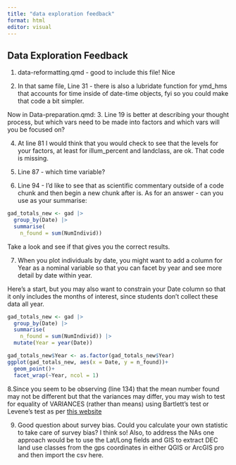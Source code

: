 ```yaml
---
title: "data exploration feedback"
format: html
editor: visual
---
```


## Data Exploration Feedback

1. data-reformatting.qmd - good to include this file! Nice

2. In that same file, Line 31 - there is also a lubridate function for ymd_hms that accounts for time inside of date-time objects, fyi so you could make that code a bit simpler.

Now in Data-preparation.qmd:
3. Line 19 is better at describing your thought process, but which vars need to be made into factors and which vars will you be focused on?

4. At line 81 I would think that you would check to see that the levels for your factors, at least for illum_percent and landclass, are ok.  That code is missing.


5. Line 87 - which time variable?

6. Line 94 - I'd like to see that as scientific commentary outside of a code chunk and then begin a new chunk after is. As for an answer - can you use as your summarise:

```r
gad_totals_new <- gad |>
  group_by(Date) |>
  summarise(
    n_found = sum(NumIndivid)) 
```

Take a look and see if that gives you the correct results.

7. When you plot individuals by date, you might want to add a column for Year as a nominal variable so that you can facet by year and see more detail by date within year.

Here's a start, but you  may also want to constrain your Date column so that it only includes the months of interest, since students don't collect these data all year.

```r
gad_totals_new <- gad |>
  group_by(Date) |>
  summarise(
    n_found = sum(NumIndivid)) |> 
  mutate(Year = year(Date))

gad_totals_new$Year <- as.factor(gad_totals_new$Year)
ggplot(gad_totals_new, aes(x = Date, y = n_found))+
  geom_point()+
  facet_wrap(~Year, ncol = 1)
```

8.Since you seem to be observing (line 134) that the mean number found may not be different but that the variances may differ, you may wish to test for equality of VARIANCES (rather than means) using Bartlett's test or Levene's test as per [this website](https://www.sthda.com/english/wiki/compare-multiple-sample-variances-in-r)

9. Good question about survey bias. Could you calculate your own statistic to take care of survey bias? I think so!  Also, to address the NAs one approach would be to use the Lat/Long fields and GIS to extract DEC land use classes from the gps coordinates in either QGIS or ArcGIS pro and then import the csv here.










